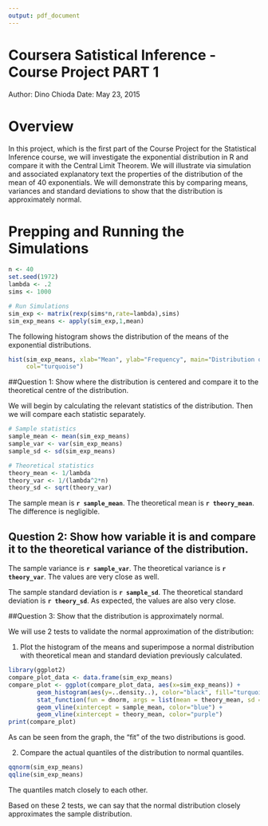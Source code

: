 ```yaml
---
output: pdf_document
---
```

Coursera Satistical Inference - Course Project PART 1
======================================================
Author: Dino Chioda
Date: May 23, 2015

# Overview
In this project, which is the first part of the Course Project for the Statistical Inference course, we will investigate the exponential distribution in R and compare it with the Central Limit Theorem. We will illustrate via simulation and associated explanatory text the properties of the distribution of the mean of 40 exponentials. We will demonstrate this by comparing means, variances and standard deviations to show that the distribution is approximately normal.

# Prepping and Running the Simulations
```r
n <- 40
set.seed(1972)
lambda <- .2
sims <- 1000

# Run Simulations
sim_exp <- matrix(rexp(sims*n,rate=lambda),sims)
sim_exp_means <- apply(sim_exp,1,mean)
```


The following histogram shows the distribution of the means of the exponential distributions.
```r
hist(sim_exp_means, xlab="Mean", ylab="Frequency", main="Distribution of Exponential Means", 
     col="turquoise")
```

##Question 1: Show where the distribution is centered and compare it to the theoretical centre of the distribution.

We will begin by calculating the relevant statistics of the distribution. Then we will compare each statistic separately.
```r
# Sample statistics
sample_mean <- mean(sim_exp_means)
sample_var <- var(sim_exp_means)
sample_sd <- sd(sim_exp_means)

# Theoretical statistics
theory_mean <- 1/lambda
theory_var <- 1/(lambda^2*n)
theory_sd <- sqrt(theory_var)
```

The sample mean is **`r sample_mean`**. The theoretical mean is **`r theory_mean`**. The difference is negligible.

## Question 2: Show how variable it is and compare it to the theoretical variance of the distribution.

The sample variance is **`r sample_var`**. The theoretical variance is **`r theory_var`**. The values are very close as well.

The sample standard deviation is **`r sample_sd`**. The theoretical standard deviation is **`r theory_sd`**. As expected, the values are also very close.

##Question 3: Show that the distribution is approximately normal.

We will use 2 tests to validate the normal approximation of the distribution:

1. Plot the histogram of the means and superimpose a normal distribution with theoretical mean and standard deviation previously calculated.
```r
library(ggplot2)
compare_plot_data <- data.frame(sim_exp_means)
compare_plot <- ggplot(compare_plot_data, aes(x=sim_exp_means)) +
        geom_histogram(aes(y=..density..), color="black", fill="turquoise") +
        stat_function(fun = dnorm, args = list(mean = theory_mean, sd = theory_sd), color="red") +
        geom_vline(xintercept = sample_mean, color="blue") +
        geom_vline(xintercept = theory_mean, color="purple")
print(compare_plot)
```

As can be seen from the graph, the "fit" of the two distributions is good.

2. Compare the actual quantiles of the distribution to normal quantiles.
```r
qqnorm(sim_exp_means)
qqline(sim_exp_means)
```

The quantiles match closely to each other.

Based on these 2 tests, we can say that the normal distribution closely approximates the sample distribution.